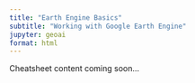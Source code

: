 ```yaml
---
title: "Earth Engine Basics"
subtitle: "Working with Google Earth Engine"
jupyter: geoai
format: html
---
```


Cheatsheet content coming soon...
